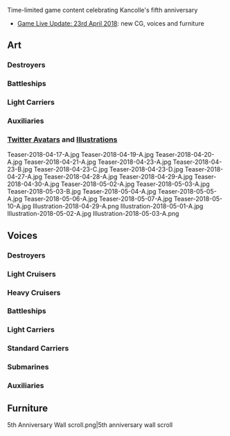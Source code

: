 Time-limited game content celebrating Kancolle's fifth anniversary
* [[Thread:656446|Game Live Update: 23rd April 2018]]: new CG, voices and furniture

==Art==
{{SeasonalTOC|art=x|Harusame|Yuugumo|Naganami|Amagiri|Fusou|Yamashiro|Hyuuga|Ise|Yamato|Gambier Bay|Mizuho|Hayasui|Sado|Tsushima}}
===Destroyers===
{{SeasonalGallery|Harusame/Kai Spring|Yuugumo/Spring}}
===={{new}}====
{{SeasonalGallery|Naganami/Spring 2018|Naganami/Kai Ni Spring 2018|Amagiri/Spring}}
===Battleships===
{{SeasonalGallery|Fusou/Zuiun|Yamashiro/Zuiun|Hyuuga/Kai Zuiun Festival}}
===={{new}}====
{{SeasonalGallery|Ise/Kai Zuiun 2018|Yamato/Spring}}
===Light Carriers===
===={{new}}====
{{SeasonalGallery|Gambier Bay/Spring}}

===Auxiliaries===
{{SeasonalGallery|Mizuho/Spring|Hayasui/Zuiun}}
===={{new}}====
{{SeasonalGallery|Sado/Zuiun|Tsushima/Zuiun|Commandant Teste/Zuiun}}

===[[:Category:Twitter Avatars|Twitter Avatars]] and [[:Category:Twitter Illustrations|Illustrations]]===
<gallery spacing="small" bordercolor="transparent" captionalign="center" hideaddbutton="true">
Teaser-2018-04-17-A.jpg
Teaser-2018-04-19-A.jpg
Teaser-2018-04-20-A.jpg
Teaser-2018-04-21-A.jpg
Teaser-2018-04-23-A.jpg
Teaser-2018-04-23-B.jpg
Teaser-2018-04-23-C.jpg
Teaser-2018-04-23-D.jpg
Teaser-2018-04-27-A.jpg
Teaser-2018-04-28-A.jpg‎
Teaser-2018-04-29-A.jpg‎
Teaser-2018-04-30-A.jpg‎
Teaser-2018-05-02-A.jpg
Teaser-2018-05-03-A.jpg
Teaser-2018-05-03-B.jpg
Teaser-2018-05-04-A.jpg
Teaser-2018-05-05-A.jpg
Teaser-2018-05-06-A.jpg‎
Teaser-2018-05-07-A.jpg
Teaser-2018-05-10-A.jpg
Illustration-2018-04-29-A.png
Illustration-2018-05-01-A.jpg
Illustration-2018-05-02-A.jpg
Illustration-2018-05-03-A.png
</gallery>

==Voices==
{{SeasonalTOC|Samidare|Suzukaze|Asashimo|Ayanami|Shikinami|Amagiri|Sagiri|Hatsuharu|Nenohi|Wakaba|Hatsushimo|Fubuki|Uranami|Arare|Kasumi|Asashio|Ooshio|Michishio|Arashio|Shimakaze|Shiratsuyu|Shigure|Murasame|Yuudachi|Yamakaze|Umikaze|Kawakaze|Mutsuki|Kisaragi|Nagatsuki|Mikazuki|Satsuki|Fumizuki|Kikuzuki|Mochizuki|Yayoi|Uzuki|Minazuki|Kagerou|Shiranui|Kuroshio|Yukikaze|Isokaze|Tanikaze|Hamakaze|Amatsukaze|Tokitsukaze|Arashi|Hagikaze|Takanami|Okinami|Kazagumo|Hamanami|Fujinami|Teruzuki|Suzutsuki|Libeccio|Asakaze|Harukaze|Matsukaze|Hatakaze|Tashkent|Jervis|Samuel B. Roberts|Ooi|Kitakami|Kuma|Tama|Kiso|Sendai|Jintsuu|Naka|Nagara|Isuzu|Yura|Natori|Kinu|Abukuma|Tenryuu|Tatsuta|Yuubari|Agano|Noshiro|Yahagi|Sakawa|Prinz Eugen|Furutaka|Kako|Takao|Atago|Maya|Choukai|Mikuma|Suzuya|Kumano|Aoba|Kinugasa|Tone|Chikuma|Zara|Pola|Ise|Hyuuga|Kongou|Haruna|Kirishima|Hiei|Nagato|Fusou|Yamashiro|Yamato|Musashi|Littorio|Roma|Iowa|Warspite|Gangut|Richelieu|Zuihou|Hiyou|Junyou|Ryuujou|Gambier Bay|Katsuragi|Kaga|Akagi|Souryuu|Hiryuu|Shoukaku|Zuikaku|Graf Zeppelin|Aquila|Saratoga|Ark Royal|Intrepid|U-511|I-19|I-26|I-8|I-400|I-13|I-14|Luigi Torelli|Akashi|Taigei|Kashima|Akitsushima|Mizuho|Commandant Teste|Kamoi|Shimushu|Kunashiri|Etorofu|Matsuwa|Tsushima|Hiburi|Daitou|Destroyers=x|Battleships=x|Light Carriers=x|Auxiliaries=x}}
===Destroyers===
{{SeasonalQuotes|
{{SeasonalQuotesInclude|Second Anniversary|Destroyers|only=true|Samidare|Suzukaze|Asashimo}}
{{SeasonalQuotesNew}}
{{SeasonalQuote|Ayanami
|ja =やーりまーしたー！司令官、五周年、本当におめでとうございます！へへへ〜♪
|en =Weeeee haaaaave dooooone iiiiit! Congratulations on the 5th Anniversary, Commander! *giggle*
}}
{{SeasonalQuote|Shikinami
|ja =司令官、五周年だってね？ちょっとだけ、嬉しいね。いや、ちょっとだけだよ。でも、嬉しいね。
|en =Commander, it's the 5th Anniversary, right? I'm a bit happy. No, just a bit. But, I'm still happy.
}}
{{SeasonalQuote|Amagiri
|ja =提督、おめでとな。艦隊五周年だってさ。いいね、燃えてきたぜ！
|en =Admiral, congratulations. It's the fleet's 5th Anniversary. Nice, I'm getting fired up!
}}
{{SeasonalQuote|Sagiri
|ja =提督、おめでとうございます。艦隊は五周年を迎えたそうです。本当にすごいことって、狭霧、そう思います。
|en =Admiral, congratulations. The fleet has reached it's 5th Anniversary. I think that's something really amazing.
}}
{{SeasonalQuote|Hatsuharu
|ja =うむ、めでたいのう。今日という日を貴様と祝えて、妾も嬉しいぞ。五周年、よきかな、よきかな。
|en =Yes, what a joyous occasion. I'm happy that I can celebrate a day like this with you. The 5th Anniversary is great.
}}
{{SeasonalQuote|Nenohi
|ja =今日はなんの日？そう、子日！じゃないけど。特別な日、五周年だよ！すごい！やったね！
|en =What day is it today? Right, it's Nenohi! Not. It's a special day; it's the 5th Anniversary! Amazing! Hooray!
}}
{{SeasonalQuote|Wakaba
|ja =五周年だ。この瞬間を待っていた。ありがたいな。夢のようだ。そう、夢の。
|en =It's the 5th Anniversary. I'm grateful. This feels like a dream. Yes, just a dream.
}}
{{SeasonalQuote|Hatsushimo
|ja =提督、艦隊は五周年を迎えました。これは輪形陣でお祝いしたくなりますね。えぇ、ならないですか？
|en =The fleet has reached it's 5th Anniversary, Commander. This means we should celebrate in a diamond formation. Eh, we don't need to?
}}
{{SeasonalQuote|Fubuki
|ja =あぁ、いたいた！司令官探しましたよ！今日は特別な日、みんなと一緒にお祝いしましょう！吹雪も、腕を奮っちゃいます！
|en =Ah, there you are! I've been looking for you, Commander. Today is a special day, so let's celebrate together with everyone! I'll work hard too!
}}
{{SeasonalQuote|Uranami
|ja =艦隊はまた新たな節目を迎えました。司令官、ありがとうございます。これからも末永く、第十九駆逐隊を、よろしくご指導ください！
|en =The fleet has reached a new milestone. Commander, thank you. Please continue to lead the 19th Destroyer Division from now until the future!
}}
{{SeasonalQuote|Arare
|ja =司令官…霞姉さん…艦隊は五周年みたいです…おめでとうございます…霰も嬉しい…司令官、ありがとう。
|en =Commander... big sister Kasumi... Looks like it's the fleet's 5th Anniversary... congratulations... I'm happy... thank you, Commander.
}}
{{SeasonalQuote|Kasumi
|ja = だからいつもなんでそういう大事なことを先に言わないのよ！？五周年なのよ、五周年！本当にものすごいことじゃない！？早く言いなさいったら！っとに。おめでとう、よかったわね。
|en = How many times do I have to tell you to let me know about important things?! It's the 5th Anniversary now! It's something really amazing, you know?! Tell me these things sooner! Really. Congratulations, it's great.
}}
{{SeasonalQuote|Asashio
|ja =司令官、朝潮と艦隊は…ついに五周年となりました。司令官との大切な約束は…この朝潮、いつまでも守り通す覚悟です。
|en =Mine and the fleet's... 5th Anniversary is finally here, Commander. I'm always prepared... to protect the important promise I made with you.
}}
{{SeasonalQuote|Ooshio
|ja =司令官、五周年です！艦隊も全力全開で、アゲアゲ待機中です！この春も大潮と元気いっぱいでアゲアゲで参りましょー！
|en =Commander, it's the 5th Anniversary! The fleet is all pumped up and going full speed ahead! This spring, raise your spirits and get all fired up with me too!
}}
{{SeasonalQuote|Michishio
|ja =五周年？うそでしょ？西村艦隊のみんな…えぇ、いいの？そ、そう。なら、私も少し…うれしいかな。ありがと。
|en =The 5th Anniversary? You can't be serious. The Nishimura Fleet members... eh, it's fine? I-I see. Then I'm a bit... happy. Thank you.
}}
{{SeasonalQuote|Arashio
|ja =うふふふふ〜荒潮たち、ついに五周年なんですって。驚きよね。五周年なんて、荒潮も本当に、びっ・く・り、ねぇ〜？うふふふふ〜
|en =Ufufufu~ it's our 5th Anniversary. How surprising. I was really surprised at the-5th-Anniversary~, you know? Ufufufufu~
}}
{{SeasonalQuote|Shimakaze
|ja =もう五周年？はっやーい！島風も速いけど、時が経つのはっやーい！でも負けないよ。
|en =It's already the 5th Anniversary? That was fast! I'm fast too but time is faster! But I won't lose.
}}
{{SeasonalQuote|Shiratsuyu
|ja =じゃっじゃぁ〜ん！やった！五周年だよ、提督！五・周・年！やったね、提督！なんかおごって。
|en =Ta-daaaaa! Hooray! It's the 5th Anniversary, Admiral! The. 5th. Anniversary! It's amazing, Admiral! I'm kinda proud.
}}
{{SeasonalQuote|Shigure
|ja =提督、僕たち五周年だね。長いようで、あっという間だった気もする。うん…これからも、よろしくね。
|en =Admiral, it's our 5th Anniversary. We've been together for a long time but it feels like it went by in a flash. Yeah... please keep taking care of me.
}}
{{SeasonalQuote|Murasame
|ja =はいはーい！提督、ついに五周年ですって。五周年。いい感じ、いい感じ。この春も、た・の・し・み。うふふっ♪
|en =Yes yes! It's the 5th Anniversary, Admiral. The 5th Anniversary. It feels so great. Let's-have-some-fun this spring too.
}}
{{SeasonalQuote|Yuudachi
|ja =ぽーい！提督さん、ついに夕立たち、五周年ぽい！すごいっぽい！やるっぽい！ぽい！ぽい！ぽっぽーい！
|en =Poi! Admiral, it's finally our 5th Anniversary, poi! Amazing, poi! We did it, poi! Poi! POI! PO-POI!
}}
{{SeasonalQuote|Yamakaze
|ja =艦隊が六年目になるの…おめでとう…そう、そうなんだ…そう。
|en =The fleet is in it's 6th year... congratulations... I see, that's right... I see.
}}
{{SeasonalQuote|Umikaze
|ja =提督、今日は記念日ですね。ご一緒できて、海風、光栄です。
|en =Today is an anniversary, Commander. I'm honored that I can spend it with you.
}}
{{SeasonalQuote|Kawakaze
|ja =提督、今日は特別な日じゃん。おめでと。一緒にお祝いしよう。な？
|en =Admiral, today is a special day! Congratulations. Let's celebrate it together. Okay?
}}
{{SeasonalQuote|Mutsuki
|ja =およよ？もしかして五周年なのかにゃ？提督、如月ちゃん、おめでとうにゃしぃ！これからも、ずっとずっと一緒に日向ぼっこしたいね。えへへ〜♪
|en =Oyoyo? Could it be the 5th Anniversary, nya? Admiral, Kisaragi; congratulations, nyashi! I want us to enjoy the sunshine together forever and ever. *giggle*
}}
{{SeasonalQuote|Kisaragi
|ja =うふふふ〜。艦隊はついに五周年ですって。司令官、睦月ちゃん、本当におめでとう。如月、いつも感謝しているの。これからも、同じ時間を過ごしていたいわね。ねぇ？
|en =<nowiki>*giggle*</nowiki> it's finally the fleet's 5th Anniversary. Commander, Mutsuki; congratulations. I'm thankful for everything. I hope to be able to continue spending time with you. Alright?
}}
{{SeasonalQuote|Nagatsuki
|ja =なんと、なんと！司令官、長月と艦隊はついに五周年だ。ありがたいことだな、あぁ。
|en =What, what?! Commander, it's finally our fleet's 5th Aniversary. That's something to be appreciated, yeah.
}}
{{SeasonalQuote|Mikazuki
|ja =司令官、すごいです。艦隊はついに五周年を迎えました。ずっと…ご一緒したいですね？
|en =Commander, this is amazing! The fleet has finally reached it's 5th Anniversary. We'll... be together forever, right?
}}
{{SeasonalQuote|Satsuki
|ja =司令官、おめでとう。ついに五周年だって。僕も司令官に感謝してる。照れくさいな。
|en =Commander, congratulations. It's finally the 5th Anniversary. I'm grateful for you. That was embarrassing to say...
}}
{{SeasonalQuote|Fumizuki
|ja =おめでとうしれーかーん。ついについに五周年。文月もご機嫌だよー。えへへ〜♪
|en =Congratulations, Commander. It's finally the 5th Anniversary. Fumizuki is feeling good too. *giggle*
|note=May need parsing.
}}
{{SeasonalQuote|Kikuzuki
|ja =司令官、すごいことだ。艦隊はついに五周年だ。うむ、悪くないぞ。この菊月、礼を言う
|en =This is amazing, Commander. It's finally the fleet's 5th Anniversary. Hmph, not bad... let me express my gratitude.
}}
{{SeasonalQuote|Mochizuki
|ja =嘘だろう？まじ？まじでついに五周年なん？何それ、まじかよ。こりゃまいったわ。
|en =This can't be true. Seriously? It's really finally the fleet's 5th Anniversary? You're really serious. I give up...
}}
{{SeasonalQuote|Yayoi
|ja =司令官、あの、艦隊は五周年を…その、おめでとうございます。もちろん、弥生怒ってなんかないです。…ずっと心は一緒だって…考えてたんです。
|en =Ummm, Commander, it's the fleet's 5th Anniversary... so, congratulations. Of course, I'm not angry. ...I've always thought that... our hearts are always one.
}}
{{SeasonalQuote|Uzuki
|ja =うぅちゃん感激！艦隊はついに五周年を迎えたぴょん！感謝感激雨あられぴょん！しれ～か～ん、一緒にお祝いするぴょん！
|en =I'm deeply moved! The fleet has finally reached it's 5th Anniversary, pyon! I'm super duper thankful, pyon! Let's celebrate together, pyon, Commander!
}}
{{SeasonalQuote|Minazuki
|ja =はぅ、ついに五周年なの？やばいね。水無月もお祝いするね。司令官、おめでとう…ん、ありがとう。なんか…うん、嬉しいね。
|en =Wha, it's finally the 5th Anniversary? Amazing. I'll congratulate you too. Congratulations, Commander... mmm, thank you. I'm kinda... yeah, happy.
}}
{{SeasonalQuote|Kagerou
|ja =みんな、サンキュ！十八駆も五周年よ。やったね！司令、改めて、これからもよろしくね！
|en =Everyone, thank you! It's DesDiv18's 5th Anniversary. We did it! Commander, once again, please continue to take care of us!
}}
{{SeasonalQuote|Shiranui
|ja =司令、我々もついに五周年ですか。それは喜ばしいですね。これからもご指導、ご鞭撻よろしくです。
|en =Commander, it's our 5th Anniversary. This is a joyous occasion. I'm counting on your continued guidance and support.
}}
{{SeasonalQuote|Kuroshio
|ja =司令はん、うちら五周年やって。大したもんやね。うちも嬉しいわ。お祝いせな！
|en =Command'r, it's our 5th Anniversary. It's 'n important occasion. Ah'm happy too. Let's celebrate!
}}
{{SeasonalQuote|Yukikaze
|ja =し・れ・え、幸運の女神も、五周年です！雪風、嬉しいです！おめでとうございます！雪風も司令も、沈みません！
|en =Com-man-der, it's lady luck's 5th Anniversary! I'm happy! Congratulations! We'll never sink, Commander!
}}
{{SeasonalQuote|Isokaze
|ja =司令、今日という日を共に過ごせて、この磯風、誇りに思う。ありがとう。大丈夫だ、この磯風、ずっと共にある。
|en =Commander, I'm proud that you'd spend a day like this with me. Don't worry, I'll be with you forever.
}}
{{SeasonalQuote|Tanikaze
|ja =かぁ、なんてこったい！提督、五周年だってよ！こいつはめでたいねー。お祝いだよ！あぁ！
|en =EEEEEKKKKKK! I don't believe it! It's the 5th Anniversary, Admiral! This is worth celebratin'! Let's celebrate! Whoo!
}}
{{SeasonalQuote|Hamakaze
|ja =提督、五周年、おめでとうございます。今年も、提督と一緒に…あ、あの…いえ、なんでも…ありません。
|en =Congratulations on the 5th Anniversary, Admiral. This year, together with you... uh... umm... no, it's... nothing.
}}
{{SeasonalQuote|Amatsukaze
|ja =あなた、よかったわね。五周年ですって。感謝、してるのよ、本当は。この春もいい風が吹くといいわね。
|en =You're... amazing. It's the 5th Anniversary. I'm really grateful. It'd be good if a nice wind blows this spring.
}}
{{SeasonalQuote|Tokitsukaze
|ja =しれー、五周年だって。早いね。あたしもびっくり。嬉しい、嬉しい！
|en =Commander, it's the 5th Anniversary! It came fast. I was surprised too. I'm so happy!
}}
{{SeasonalQuote|Arashi
|ja =司令、おめでとう。今日は俺たちの、特別な日じゃないか？俺もちびっと嬉しいぜ。
|en =Commander, congratulations. Today is a special day for us, right? I'm a bit happy too.
}}
{{SeasonalQuote|Hagikaze
|ja =司令、今日は大切な日ですね。私、ご一緒できて嬉しいです。おめでとうございます、司令。
|en =Commander, today is an important day. I'm happy I can spend it with you. Congratulations, Commander.
}}
{{SeasonalQuote|Takanami
|ja =司令官、今日は大切な日ですね。高波も、ご一緒できて、とても光栄かも、です。
|en =Commander, today is an important day. I think I'm honored that I can spend it with you.
}}
{{SeasonalQuote|Okinami
|ja =司令官、あ、あの、今日は記念日ですね。ご一緒できて、良かったです、本当に。
|en =Commander, uh, umm, today is an anniversary. I'm really glad I could spend it with you.
}}
{{SeasonalQuote|Kazagumo
|ja =提督、いやだ、今日は記念日じゃないの？さっきに言ってよ！私何も用意してない！
|en =Oh no... isn't today an anniversary, Admiral? Tell me that sooner! I haven't done anything yet!
}}
{{SeasonalQuote|Hamanami
|ja =艦隊は、五周年…おめで…おめでとう、ございます、司令。…お…お祝いですね。
|en =It's the fleet's 5th Anniversary...  con... congratulations, Commander... let's... let's celebrate...
}}
{{SeasonalQuote|Fujinami
|ja =艦隊は、五周年なんだー。ってことは、六年目に入るってことだよね。ん、そうなんだ。すごいね。…司令、おめでとう。藤波、今年も頑張る、もち！
|en =It's the fleet's 5th Anniversary. That means we're entering our 6th year. Hmm, I see. That's amazing. ...Commander, congratulations. I'll definitely do my best this year too!
}}
{{SeasonalQuote|Teruzuki
|ja =提督、今日は記念日、お祝いですね。照月も頑張って、おにぎりいっぱい作りますね。えぇ、いらないですか？
|en =Admiral, today is an anniversary celebration. I worked hard to make lots of onigiri. Eh, I didn't need to?
}}
{{SeasonalQuote|Suzutsuki
|ja =提督、艦隊五周年、おめでとうございます。四十一駆を代表して、お祝い申し上げます。お冬さん、提督、本当に嬉しいです。ねぇ？
|en =Congratulations on the fleet's 5th Anniversary, Admiral. I congratulate you on behalf of DesDiv41. Ofuyu, Admiral; I'm really happy. OK?
|note=Most likely referring to Fuyutsuki.
}}
{{SeasonalQuote|Libeccio
|ja =提督さん、今日おめでとうな日じゃない？Libeもお祝いしてあげる！おめでとう！
|en =Admiral, isn't today a day to celebrate? I'll celebrate too! Congratulatiooooons!
}}
{{SeasonalQuote|Asakaze
|ja =艦隊は、ねぇ、今年で五周年なんですって？えぇ、ちょっとまって。てことは、今年で六年目ってこと？はぁ、それは完全に想定外ね。でも、おめでとう、そして、本当にありがとう。
|en =Hey, did you say it's the fleet's 5th Anniversary? Eh, wait a minute. That means we're in our 6th year? Whoa, that took me completely by surprise. But, congratulations and thank you so much.
}}
{{SeasonalQuote|Harukaze
|ja =司令官様、艦隊はついに五周年を迎えました。ずっとご一緒に…いえ、なんでもないです。
|en =Commander, the fleet has finally reached it's 5th Anniversary. I'd like to be together forever... no, it's nothing.
}}
{{SeasonalQuote|Matsukaze
|ja =君、ちょっとありえないな。艦隊は六年目に入るそうじゃないか。五周年とはね、感慨深いよ。
|en =I kinda don't believe it, you know. The fleet is entering it's 6th year. I'm so impressed that it's the 5th Anniversary.
}}
{{SeasonalQuote|Hatakaze
|ja =司令、艦隊は五周年を迎えたそうですね。おめでとう存じます。旗風も、お役に立てるよう、一層努めて参ります。
|en =Commander, the fleet has reached it's 5th Anniversary. My sincerest congratulations. I'll continue to do my best to be of service.
}}
{{SeasonalQuote|Tashkent
|ja =同志提督、поздравляю！艦隊は五周年かい？いいね。今夜はБорщに作ろう。結構美味しいよ
|en =Congratulations, Comrade Admiral! It's the fleet's 5th Anniversary? Nice. I'll make some borscht tonight. It's pretty tasty.
|note = поздравляю = Pozdravlyayu (Congratulations)
}}
{{SeasonalQuote|Jervis
|ja =5th Anniversary! Darling, congratulations!
|en =5th Anniversary! Darling, congratulations!
}}
{{SeasonalQuote|Samuel B. Roberts
|ja =Congratulations! 5th Anniversary!
|en =Congratulations! 5th Anniversary!
}}}}

===Light Cruisers===
{{SeasonalQuotes|
{{SeasonalQuotesNew}}
{{SeasonalQuote|Ooi
|ja =艦隊はついに五周年！ここはやっぱり、北上さんと過ごさないと！北上さぁ〜ん！
|en =It's finally the fleet's 5th Anniversary! I definitely need to spend it with Kitakami! Kitakamiiii~!
}}
{{SeasonalQuote|Kitakami
|ja =ん、そうなの？大井っち、艦隊は五周年なんだ。忘れてたわ。うわぁ、海防艦集まってくんなー！
|en =Hmm, really? It's the fleet's 5th Anniversary, Ooicchi. I forgot. Whoaa, the coastal defense ships are all gathering!
}}
{{SeasonalQuote|Kuma
|ja =まさかの五周年だクマ。球磨も驚きだクマ。でも、おめでたいクマ。ク〜マ〜
|en =I can't believe it's the 5th Anniversary, kuma. I'm surprised, kuma. But, congratulations, kuma. Ku-ma~♪
}}
{{SeasonalQuote|Tama
|ja =五周年にゃぁ。多摩もお祝いにゃぁ。にゃぁ！
|en = It's the 5th Annyaversary. I'll celebrate too, nya. Nya!	
}}
{{SeasonalQuote|Kiso
|ja =五周年ったぁちょいっとビビるな。お前と俺も長い付き合いになったな。悪くはない。なぁ？
|en =Don't be surprised that it's the 5th Anniversary. We've been together for a long time. Not bad. Right?
}}
{{SeasonalQuote|Sendai
|ja =提督、私たちついに五周年じゃん。ねぇ、こんな日は夜戦！そう、夜戦しよう！
|en =Admiral, it's our 5th Anniversary. Hey, can we night battle on a day like this? That's right, let's night battle!
}}
{{SeasonalQuote|Jintsuu
|ja =提督、おめでとうございます。艦隊は五周年を迎えました。神通も、お祝い申し上げます。
|en =Admiral, congratulations. The fleet has reached its 5th Anniversary. I congratulate you.
}}
{{SeasonalQuote|Naka
|ja =はぁい〜、那珂ちゃんだよ。那珂ちゃんなんとデビュー五周年。那珂ちゃん嬉しい！
|en =Heeey, it's Naka-chan. It's the 5th Anniversary of my debut. I'm happy!
}}
{{SeasonalQuote|Nagara
|ja =司令官、艦隊は五周年だそうで。本当すごいですね。長良も大感謝です。ありがとう、司令官。これからもよろしく。
|en =Commander, looks like it's the fleet's 5th Anniversary. I'm really thankful. Thank you, Commander. Please keep taking care of me.
}}
{{SeasonalQuote|Isuzu
|ja =やったわね！大丈夫、今年も付き合ってあげるわよ。五十鈴に任せておきなさい。
|en =Hooray! Don't worry, I'll stay by your side this year too. Just leave it to me.
}}
{{SeasonalQuote|Yura
|ja =提督さん、五周年、五周年です。これからも、艦隊と由良を、よろしくおねがいしますね。ね？ねぇ〜？
|en =It's the 5th Anniversary, Admiral. Please continue to look after me and the fleet. Alright? Alriiiiight?
}}
{{SeasonalQuote|Natori
|ja =艦隊は…艦隊は、五周年を迎えました。提督さん、いつも本当にありがとうございます。私、これからもがんばります。はい！
|en =The... the fleet's 5th Anniversary is here. Admiral, thank you so much for everything. I'll keep working hard. Yes!
}}
{{SeasonalQuote|Kinu
|ja =うううぅ、やったー！五周年！鬼怒は、鬼怒はね、本当に嬉しいよ！艦隊と提督に乾杯！万歳！
|en =III~YAA~HOOOOOOOOOO! It's the 5th Anniversary! I'm really happy! Cheers to you and the fleet, Admiral! BANZAI!
}}
{{SeasonalQuote|Abukuma
|ja =ついに五周年、五周年です。あたし的にはスーパーオーケーです。提督、みなさん、おめでとうございます。
|en =It's finally the 5th Anniversary. It's super okay for me! Admiral, everyone, congratulations!
}}
{{SeasonalQuote|Tenryuu
|ja =おぉ、今日は特別なんだってな。どう特別なのかって？俺が知るかよ？仕方ねぇな、一緒にいてやるよ。仕方ねぇな。
|en =Oh, today is a special day, huh. How is it special? How am I supposed to know? Can't be helped then, I'll spend it with you. Just got no choice.
}}
{{SeasonalQuote|Tatsuta
|ja =あら、今日は特別な日ね。おめでたいわね。それじゃ、天龍ちゃんも一緒に、特別なことしなきゃね。何がいいかしら。
|en =Oh my, today is a special day. Congratulations. Now, I'll go do some special things with Tenryuu. I wonder what I should do...
}}
{{SeasonalQuote|Yuubari
|ja =提督、提督ぅ、五周年ですって。本当、おめでとう、そしてありがとう。夕張も、本当に嬉しいです。やった！
|en =Admiral, Admiralll, it's the 5th Anniversary. Congratulations and thank you so much. I'm really happy. Hooray!
}}
{{SeasonalQuote|Agano
|ja =キラリン★提督さん、私たち、ついに五周年です。提督さん、おめでとう。えへへ〜阿賀野もキラリン★
|en =Kirarin★ It's our 5th Anniversary, Admiral. Congratulations, Admiral. *giggle* I'm sparkling too★
}}
{{SeasonalQuote|Noshiro
|ja =提督、おめでとうございます。艦隊、五周年となります。能代、そして私たち阿賀野型、これからもご指導ください。
|en =Admiral, congratulations. It's the fleet's 5th Anniversary. Please continue to lead me and the rest of the Agano-class.
}}
{{SeasonalQuote|Yahagi
|ja =提督、おめでとう。私達五周年ですって。遠いとこまできたわね。提督もお疲れさま。これからも、よろしくどうぞ。
|en =Admiral, congratulations. It's our 5th Anniversary. We've come so far. Thanks for your hard work. Please continue to look after me.
}}
{{SeasonalQuote|Sakawa
|ja =ぴゃぁん！ついに五周年ですって。司令、おめでとう。酒匂も嬉しい。ぴゃっとお祝いしたいね。ぴゃぁ！
|en =Pyan! It's finally the 5th Anniversary. Commander, congratulations. I'm happy too. I'll celebrate with a "pya". Pya!
}}}}

===Heavy Cruisers===
{{SeasonalQuotes|
{{SeasonalQuotesInclude|Second Anniversary|Heavy Cruisers|only=true|Prinz Eugen}}
{{SeasonalQuotesNew}}
{{SeasonalQuote|Furutaka
|ja =提督、古鷹と艦隊は、五周年を迎えました。ご一緒できて、古鷹、光栄です。いつも感謝しています。
|en =The fleet and I have reached our 5th Anniversary, Admiral. I'm honored to be with you. I'm always thankful.
}}
{{SeasonalQuote|Kako
|ja =もう五年かー。まぁ、なんだ、今年も提督と一緒に過ごせて、あたしは嬉しいよ。ふわぁ〜
|en =It's already the 5th Anni. Well, you know, I'll be happy to spend this year with you too. *yawn*
}}
{{SeasonalQuote|Takao
|ja =なんということ、私たち、五周年なんですって。おめでとうございます。私も嬉しいです。
|en =What was that, it's our 5th Anniversary? Congratulations. I'm happy.
}}
{{SeasonalQuote|Atago
|ja =ぱんぱかぱ～ん！提督、五周年おめでとうございます。みんなぁ、おめでとう。うふふ〜
|en =Panpakapan! Congratulations on the 5th Anniversary, Admiral. Congratulations, everyone. *giggle*
}}
{{SeasonalQuote|Maya
|ja =ついにあたしたちも五周年ってわけか。提督、鳥海、これまでありがとうな。あぁ、嬉しいぜ。
|en =It's finally our 5th Anniversary. Admiral, Choukai; thanks for everything. Ah, I'm happy.
}}
{{SeasonalQuote|Choukai
|ja =私たち、ついに五周年ですね。おめでとうございます、そして、いつもありがとうございます。
|en =It's finally our 5th Anniversary. Congratulations and thanks for everything.
}}
{{SeasonalQuote|Mikuma
|ja =提督、今日は素敵な日です。クマリンコ♪
|en =Admiral, today is a wonderful day. Kumarinko~♪
}}
{{SeasonalQuote|Suzuya
|ja =あっざーっす！五周年だよ！五・周・年！すごい、偉い、ものすごーい！そうだ、熊野、提督と記念写真撮ろう。記念にさ。
|en =Thanks! It's the 5th Anniversary! The. 5th. Anniversary! Amazing, great, super! I know! Let's take a commemorative photo with the Admiral, Kumano. For the memories.
}}
{{SeasonalQuote|Kumano
|ja =五周年、ついにここまで来てしまいましたのね。提督、去年の記念サンマサンドウィッチはいかがでしたか？この熊野、今年は新作をご用意してますの。あ、あれ？て、提督？
|en = The 5th Anniversary is finally here. How were last year's commemorative saury sandwiches, Admiral? I made something new this year. H-huh? A-admiral?
}}
{{SeasonalQuote|Aoba
|ja =ども、恐縮です。司令官、今日は青葉の取材によればとっても大事な日ですよ。
|en =Hello, pardon the suddenness! Commander, today is a very important day according to my information.
}}
{{SeasonalQuote|Kinugasa
|ja =提督、今日はとっても大事な日じゃない？そんな日に提督と居られて、衣笠さんちょっとご機嫌。やったね。
|en =Admiral, isn't today a very important day? Being able to spend a day like this with you puts me in a bit of a good mood. Hooray~♪
}}
{{SeasonalQuote|Tone
|ja =提督、筑摩よ、今日は晴れの日じゃな。うむ、吾輩も嬉しいぞ。
|en =Admiral, Chikuma; today is a fine day. Yup, I'm happy too.
}}
{{SeasonalQuote|Chikuma
|ja =提督、今日は特別な日なので、ご一緒させていただきますね。えぇ、利根姉さん？
|en =I'd like it if you'd accompany me since today is a special day, Admiral. Eh, Tone-neesan?
}}
{{SeasonalQuote|Zara
|ja =提督、grazie！今日という日に提督と一緒に居られて、Zara、光栄です。これからもよろしくね。
|en =Admiral, thank you! I'm honored that I can spend a day like this with you. Please keep taking care of me.
}}
{{SeasonalQuote|Pola
|ja =提督、grazie、grazieです。Pola、おめでたい日はやっぱり乾杯がいいと思います。というわけで、乾杯！
|en =Admiral, thank you so much. I feel that celebration days definitely need a toast. So cheers!
}}}}

===Battleships===
{{SeasonalQuotes|
{{SeasonalQuotesNew}}
{{SeasonalQuote|Ise
|ja =艦隊はついに五周年かー。日向、いいね！楽しい気分だね。今日は、飲んじゃおうか？とっておき、開けちゃう？
|en =It's finally the fleet's 5th Anniversary. Isn't it nice, Hyuuga? Such a happy feeling. Shall we have a drink today? I'll bring out my special reserve.
}}
{{SeasonalQuote|Hyuuga
|ja =五周年か。悪くはないな。伊勢、提督、おめでとう。
|en =It's the 5th Anniversary. Not bad. Ise, Admiral, congratulations.
}}
{{SeasonalQuote|Kongou
|ja = Hey, 提督！5th Anniversaryだよー! Congratulations and BURNING LOVE!
|en = Hey, Admiral! It's the 5th Anniversary! Congratulations and BURNING LOVE!
}}
{{SeasonalQuote|Haruna
|ja =提督、榛名とともに五周年を迎えて頂いて、本当に、ありがとうございます。榛名、感激です！
|en =Thank you so much for greeting the 5th Anniversary with me, Admiral. I'm grateful!
}}
{{SeasonalQuote|Kirishima
|ja = マイク音量大丈夫？チェック、ワン、ツー。よし。ふぅ、はぁー、艦隊五周年、本当におめでとうございます！これからも一層…えぇ、何？巻きで…？
|en =Is the microphone alright? Check, one, two. Alright. *heave* A huge congratulations on the fleet's 5th Anniversary! From now on, together... eh, wait, what...
}}
{{SeasonalQuote|Hiei
|ja = 比叡、恋も、五周年も、気合、入れて、行きます！はい！司令、五周年カレーも完成です！
|en =In love, or for the 5th Anniversary, I'll put my absolute all into it! Yes! The 5th Anniversary curry is ready, Commander.
}}
{{SeasonalQuote|Nagato
|ja =なんだと？！もう艦隊は五周年だというのか。そうか。胸が、熱いな。ありがとう。
|en = What was that?! It's already the fleet's 5th Anniversary? I see. That really fires me up. Thank you.
}}
{{SeasonalQuote|Fusou
|ja = 山城、五周年よ。私たち、扶桑姉妹、ついに五周年を迎えたのよ。さぁ、一緒に提督にご挨拶に行きましょう。
|en =Yamashiro, it's the 5th Anniversary. We Fusou sisters can finally welcome the 5th Anniversary. Now, let's go wish the admiral well together.
}}
{{SeasonalQuote|Yamashiro
|ja =姉さま、私達ついに五周年みたいです。扶桑型姉妹、五周年を達成です。ふふ…はぁ…ふふふふ…ふふふふふふ…
|en =Looks like it's finally the 5th Anniversary, nee-sama. Us Fusou-class sisters have made it to the 5th Anniversary. Fufu... *heave*... Fufufufu... Fufufufufufu...
}}
{{SeasonalQuote|Yamato
|ja =提督、艦隊はついに五周年を迎えました。おめでとうございます。大和も本当に感謝です。ラムネで…いえ、ワインとフルコースお祝いしましょう
|en =Admiral, the fleet has finally reached it's 5th Anniversay. Congratulations. I'm really thankful. Let's celebrate with ramune... no, wine and a full course.
}}
{{SeasonalQuote|Musashi
|ja =提督よ、われらついに五周年だ。ふっ、いいものだな、信頼できる仲間というものは…これからも、頼むぞ、相棒。
|en =Admiral, it's our 5th Anniversary. Hmph, a comrade you can count on is a good thing... I'm counting on you from now on, partner.
}}
{{SeasonalQuote|Littorio
|ja =提督、この大切な一日にご一緒できて、私、幸せです。提督に祝福がありますように。
|en =Admiral, I'm happy that you spent such an important day with me. May you be blessed.
}}
{{SeasonalQuote|Roma
|ja =提督、おめでとう。この記念の日にあなたと居られて、私も少し嬉しいわ。本当よ。
|en =Admiral, congratulations. I'm a little happy I can be with you on this day of celebration. I'm serious.
}}
{{SeasonalQuote|Iowa
|ja = Admiral、5th Memorialってわけね。おめでとう。Great! New seasonもmeとStatesをよろしくね。
|en = Admiral, it's the 5th Anniversary. Congratulations. Great! Please look after me and the other Americans in coming year too.
}}
{{SeasonalQuote|Warspite
|ja = I congratulate it, 5th Anniversary. Admiral, ありがとうございます。
|en = Congratulations on the 5th Anniversary. Thank you very much, Admiral.
}}
{{SeasonalQuote|Gangut
|ja = Поздравляю！艦隊は五周年を迎えたそうだな。ふむ、めでたい。私も祝おう！
|en = Congratulations! The fleet has reached it's 5th Anniversary. Yup, this is great. I'll celebrate too!
}}
{{SeasonalQuote|Richelieu
|ja = A votre santé. 艦隊は五周年なのね。おめでとう。やるわね。
|en = Cheers. So it's the fleet's 5th Anniversary. Congratulations. Well done.
}}}}

===Light Carriers===
{{SeasonalQuotes|
{{SeasonalQuotesNew}}
{{SeasonalQuote|Zuihou
|ja =提督、五周年です、五周年。記念の美味しい卵焼き、張り切っていっぱい焼きますね。提督、食べる？
|en =It's the 5th Anniversary, Admiral. I'll do my best to make lots of celebratory tamagoyaki. Will you have some, Admiral?
}}
{{SeasonalQuote|Hiyou
|ja =そっか、艦隊は五周年なんですね。…うぅ、隼鷹、もう真っ赤だし。どんだけ飲んでるの？
|en =I see, it's the fleet's 5th Anniversary. ...ugh, you're already red, Junyou. How much did you drink?
}}
{{SeasonalQuote|Junyou
|ja =五周年。よぉし！いい酒で乾杯！やほぉ！
|en =It's the 5th Anniversary. Alriiiight! Let's toast with some good booze! Yahoooo!
}}
{{SeasonalQuote|Ryuujou
|ja = えらいこっちゃ！えらいこっちゃで！うちら、ついについに五周年や！ほんまにえらいこっちゃで。どないしような？
|en =This is big! Very big! We've finally hit the 5th Anniversary! It's somethin' really big. What should I do?
}}
{{SeasonalQuote|Gambier Bay
|ja =5th Anniversary。はわわ、Congratulations！おめでとうです！
|en =It's the 5th Anniversary. Hawawa, congratulations! Congratulations!
}}}}

===Standard Carriers===
{{SeasonalQuotes|
{{SeasonalQuotesInclude|Third Anniversary|Standard Carriers|only=true|Katsuragi}}
{{SeasonalQuotesNew}}
{{SeasonalQuote|Kaga
|ja =提督、おめでとう。ついに私達は、五周年を迎えたわ。流石に気分が、高揚します。ありがとう。
|en =Congratulations, Admiral. We've finally reached our 5th Anniversary. I'm in a good mood as expected. Thank you.
}}
{{SeasonalQuote|Akagi
|ja =提督、加賀さん、私達ついに五周年を迎えました。本当に嬉しいですね。感謝です。がんばりましょう。
|en =Admiral, Kaga, we've finally reached our 5th Anniversary. I'm really happy. Thank you. Let's work hard.
}}
{{SeasonalQuote|Souryuu
|ja =提督、また節目の季節ね。すごいじゃない！本当にありがとう。そして、おめでとう、私達。
|en =Admiral, it's another milestone! Isn't it amazing?! Thank you. Also, congratulations to us.
}}
{{SeasonalQuote|Hiryuu
|ja =やった！また記念の日。すごいじゃない！ありがとう、提督。おめでとう、私達。イェイ！
|en =Hooray! It's another day to celebrate! Isn't it amazing?! Thank you, Admiral. Congratulations to us. Yay~♪
}}
{{SeasonalQuote|Shoukaku
|ja =ついに艦隊は五周年。私も、とても嬉しく思います。ねぇ、瑞鶴？瑞鶴は…あ、あら、瑞鶴？いないの？
|en =It's finally the fleet's 5th Anniversary. I feel very happy. Right, Zuikaku? Zuikaku is... H-huh, Zuikaku? She's not there?
}}
{{SeasonalQuote|Zuikaku
|ja =提督さん、翔鶴ねえ、おめでとう！ついに五周年だね。なんか本当に信じられないね。こんなとこまで…来年もまた、翔鶴ねえたちとこの日を迎えられるといいな。
|en =Admiral, Shoukaku-nee, congratulations! It's finally the 5th Anniversary. I really can't believe it. That we've made it this far... I hope I'll be able to see this day again with all of you next year.
}}
{{SeasonalQuote|Graf Zeppelin
|ja =Admiral、おめでとう。この特別な時間をともに過ごせて、私を光栄に思う。うん。
|en =Admiral, congratulations. I'm honored that you would spend this special time with me. Yes.
}}
{{SeasonalQuote|Aquila
|ja =提督、五周年ですって？よし、よし…よし、よし…よし、よし、よし、よし！
|en =Did you say it's the 5th Anniversary, Admiral? Good, good... good, good... good, good, good, good!
|note = Giving headpats.
}}
{{SeasonalQuote|Saratoga
|ja =提督、おめでとうございます！艦隊は５th Anniversaryを迎えました。はぁ、すごい！皆さんに本当に感謝ですね。
|en =Admiral, congratulations! The fleet has reached it's 5th Anniversary. Whew, amazing! I'm so grateful to everyone.
}}
{{SeasonalQuote|Ark Royal
|ja =Congratulations, 5th Anniversary。まずは乾杯だな。Cheers!
|en =Congratulations on the 5th Anniversary. Let's have a toast to start. Cheers!
}}
{{SeasonalQuote|Intrepid
|ja =Hey, congratulations! 5th Fleet Anniversary。お祝いって素敵ね。おめでとう皆さん！
|en =Hey, congratulations! It's the 5th Fleet Anniversary. Celebrations are great. Congratulations, everyone!
}}}}

===Submarines===
{{SeasonalQuotes|
{{SeasonalQuotesInclude|Second Anniversary|Submarines|only=true|U-511}}
{{SeasonalQuotesNew}}
{{SeasonalQuote|I-19
|ja =提督、イクたち、ついに五周年なの！めでたいの！これからも、よろしくなの！
|en =Admiral, we've reached our 5th Anniversary! Well done! Keep looking after us!
}}
{{SeasonalQuote|I-26
|ja =ねーねーねー！提督、五周年じゃない？ねぇ、すっごくない？おめでとう！本当ありがたいね。感謝だね。
|en =Hey, hey, hey! Isn't it the 5th Aniversary, Admiral? Hey, isn't this something amazing? Congrats! I'm really thankful. Thank you.
}}
{{SeasonalQuote|I-8
|ja =五周年。すごいですね。五周年です。ハッチャンも、かなり驚きです。ホットワインでお祝いですね。
|en =The 5th Anniversary. Amazing. It's the 5th Anniversary. I'm pretty surprised. Let's celebrate with hot wine.
}}
{{SeasonalQuote|I-400
|ja =提督、お聞きしました。艦隊は五周年だそうです！素晴らしいですね？皆さんに感謝です。シオン、来年も提督とご一緒に、いたいです。
|en =Admiral, I heard the news. It's the fleet's 5th Anniversary! Isn't it wonderful? I'm thankful to everyone. I want to be together with you next year too.
}}
{{SeasonalQuote|I-13
|ja =五周年？うそ。六年目ってことですか？嘘みたい。私も、晴嵐たちも、感謝です。
|en =The 5th Anniversary? No way... that means we're in our 6th year? That feels unreal. The Seirans and I are thankful.
}}
{{SeasonalQuote|I-14
|ja =メインタンクブロー。伊１４、浮上します！提督、艦隊はついに五周年！イヨも全力でお祝いでーち！
|en =Main tank blow. I-14, surfacing! The fleet is finally at the 5th Anniversary! I'm going to throw myself into celebrations!
}}
{{SeasonalQuote|Luigi Torelli
|ja =Grazie！艦隊は五周年なんだって。すごいね！おめめ、そして、ありがとう！
|en =Thank you! It's the fleet's 5th Anniversary. Amazing! Congrats! And thanks!
}}}}

===Auxiliaries===
{{SeasonalQuotes|
{{SeasonalQuotesInclude|Third Anniversary|Auxiliaries|only=true|Akashi}}
{{SeasonalQuotesNew}}
{{SeasonalQuote|Taigei
|ja =て・い・と・く、おめでとうございます！艦隊はついに、五周年を迎えました！大鯨も、お祝い申し上げます！祝賀のお料理がんばりますね。
|en =A-D-M-I-R-A-L~♪ Congratulations! The fleet has finally reached it's 5th Anniversary! I congratulate you! I'll work hard on the celebratory food.
}}
{{SeasonalQuote|Kashima
|ja =提督さん、今日は特別な一日ですね。提督さんとご一緒できて、私嬉しいです。うふふ〜♪
|en =Today is a special day, Admiral. I'm happy I can spend it with you. *giggle*
}}
{{SeasonalQuote|Akitsushima
|ja =提督、今日は特別な日かも、です。この日に一緒にいられて、秋津洲、ちょっと嬉しいかも。
|en =Today is a special day, Admiral, I think. I'm a bit happy that I can spend the day with you.
}}
{{SeasonalQuote|Mizuho
|ja =提督、今日は大切な記念日ですね。瑞穂も、ご一緒できて…よかったです。
|en =Today is an important anniversary, Admiral. It's great... that I can spend it with you.
}}
{{SeasonalQuote|Commandant Teste
|ja =Oui? 艦隊は五周年を迎えたのですね。提督、私もお祝いいたします。
|en =Yes? The fleet has reached it's 5th Anniversary. I'd like to join in the celebrations, Admiral.
}}
{{SeasonalQuote|Kamoi
|ja =提督、おめでとうございます！艦隊は、五周年を迎えることとなりました。神威、お祝い申し上げます。
|en =Congratulations, Admiral! The fleet has reached it's 5th Anniversary. I congratulate you.
}}
{{SeasonalQuote|Shimushu
|ja = 司令、やばいっす！五周年のお祝いっす！占守たちは一周年、艦隊は五周年っす！
|en = Commander, this is amazing, su! It's the 5th Anniversary celebration, su! It's our first Anniversary and the fleet's fifth, shu!
}}
{{SeasonalQuote|Kunashiri
|ja =そう、艦隊は五周年なんだ。すご。いいんじゃない。司令、おめでとう。な、何よ？
|en =I see, it's the fleet's 5th Anniversary. Wow. It's great. Congratulations, Commander. Wh-what?
}}
{{SeasonalQuote|Etorofu
|ja =司令、五周年誠におめでとうございます！はい！
|en =Commander, here's my sincerest congratulations for our 5th anniversary. Yes!
}}
{{SeasonalQuote|Matsuwa
|ja =司令、五周年おめでとうございます。松輪も、私もお祝いいたします。はわわ。
|en =Congratulations on the 5th Anniversary, Commander. I'll celebrate too. Hawawa.
}}
{{SeasonalQuote|Tsushima
|ja =おめでとうございます、司令。五周年、お祝い申し上げます。はぁ〜
|en =Congratulations, Commander. I congratulate you on the 5th Anniversary. *sigh*
}}
{{SeasonalQuote|Hiburi
|ja =おめでとうございます。艦隊は五周年だそうです。日振、日振型を代表して、お祝い申し上げます。
|en =Congratulations. It's the fleet's 5th Anniversary. I congratulate you on behalf of the Hiburi-class.
}}
{{SeasonalQuote|Daitou
|ja =ほぉ、五周年。すごいじゃん。褒めてあげる。よし、よし！まぁ、こうなったら、六周年目指してみたら。なぁ？
|en =Oh, the 5th Anniversary. Amazing. Let me praise you. Good, good! Well, now that we've reached this point; let's try for the 6th anniversary. Alright?
}}}}

==Furniture==
<gallery spacing="small" bordercolor="transparent" captionalign="center" hideaddbutton="true">
5th Anniversary Wall scroll.png|5th anniversary wall scroll
</gallery>

{{Credits|enkcwiki}}